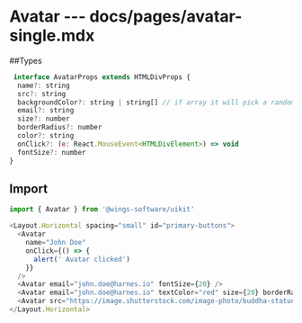 # Avatar --- docs/pages/avatar-single.mdx

##Types

```js
 interface AvatarProps extends HTMLDivProps {
  name?: string
  src?: string
  backgroundColor?: string | string[] // if array it will pick a random colour from the group
  email?: string
  size?: number
  borderRadius?: number
  color?: string
  onClick?: (e: React.MouseEvent<HTMLDivElement>) => void
  fontSize?: number
}
```

## Import

```js
import { Avatar } from '@wings-software/uikit'
```

```js live=true
<Layout.Horizontal spacing="small" id="primary-buttons">
  <Avatar
    name="John Doe"
    onClick={() => {
      alert(' Avatar clicked')
    }}
  />
  <Avatar email="john.doe@harnes.io" fontSize={20} />
  <Avatar email="john.doe@harnes.io" textColor="red" size={20} borderRadius={25} />
  <Avatar src="https://image.shutterstock.com/image-photo/buddha-statue-hyderabadhyderabadindia-260nw-1366155431.jpg" />
</Layout.Horizontal>
```
